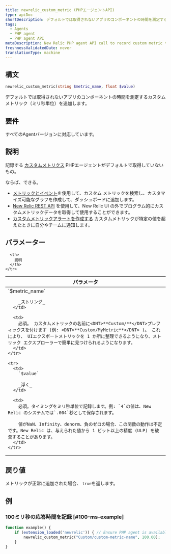 ```yaml
---
title: newrelic_custom_metric (PHPエージェントAPI)
type: apiDoc
shortDescription: デフォルトでは取得されないアプリのコンポーネントの時間を測定するカスタムメトリック（ミリ秒単位）を追加します。
tags:
  - Agents
  - PHP agent
  - PHP agent API
metaDescription: New Relic PHP agent API call to record custom metric timeslice data.
freshnessValidatedDate: never
translationType: machine
---
```


## 構文

```php
newrelic_custom_metric(string $metric_name, float $value)
```

デフォルトでは取得されないアプリのコンポーネントの時間を測定するカスタムメトリック（ミリ秒単位）を追加します。

## 要件

すべてのAgentバージョンに対応しています。

## 説明

記録する [カスタムメトリクス](/docs/agents/manage-apm-agents/agent-data/custom-metrics) PHPエージェントがデフォルトで取得していないもの。

ならば、できる。

* [メトリックとイベント](/docs/query-your-data/explore-query-data/data-explorer/introduction-data-explorer)を使用して、カスタム メトリックを検索し、カスタマイズ可能なグラフを作成して、ダッシュボードに追加します。
* [New Relic REST API](/docs/apis/rest-api-v2/requirements/new-relic-rest-api-v2-getting-started) を使用して、New Relic UI の外でプログラム的にカスタムメトリックデータを取得して使用することができます。
* [カスタムメトリックアラートを作成する](/docs/alerts/new-relic-alerts/configuring-alert-policies/define-custom-metrics-alert-condition) カスタムメトリックが特定の値を超えたときに自分やチームに通知します。

## パラメーター

<table>
  <thead>
    <tr>
      <th width="25%">
        パラメータ
      </th>

      <th>
        説明
      </th>
    </tr>
  </thead>

  <tbody>
    <tr>
      <td>
        `$metric_name`

        _ストリング_
      </td>

      <td>
        必須。 カスタムメトリックの名前に<DNT>**Custom/**</DNT>プレフィックスを付けます (例: <DNT>**Custom/MyMetric**</DNT> )。 これにより、 UIエクスポートメトリックを 1 か所に整理できるようになり、メトリック エクスプローラーで簡単に見つけられるようになります。
      </td>
    </tr>

    <tr>
      <td>
        `$value`

        _浮く_
      </td>

      <td>
        必須。タイミングをミリ秒単位で記録します。例: `4`の値は、New Relic のシステムでは`.004`秒として保存されます。

        値がNaN、Infinity、denorm、負のゼロの場合、この関数の動作は不定です。New Relic は、与えられた値から 1 ビット以上の精度 (ULP) を破棄することがあります。
      </td>
    </tr>
  </tbody>
</table>

## 戻り値

メトリックが正常に追加された場合、 `true`を返します。

## 例

### 100ミリ秒の応答時間を記録 [#100-ms-example]

```php
function example() {
    if (extension_loaded('newrelic')) { // Ensure PHP agent is available
        newrelic_custom_metric("Custom/custom-metric-name", 100.00);
    }
}
```